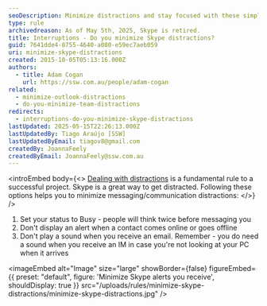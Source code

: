 ```yaml
---
seoDescription: Minimize distractions and stay focused with these simple Skype settings - set your status to Busy, disable online/offline alerts, and customize IM sounds.
type: rule
archivedreason: As of May 5th, 2025, Skype is retired.
title: Interruptions - Do you minimize Skype distractions?
guid: 7641dde4-8755-4640-a080-e59ec7aeb059
uri: minimize-skype-distractions
created: 2015-10-05T05:13:16.000Z
authors:
  - title: Adam Cogan
    url: https://ssw.com.au/people/adam-cogan
related:
  - minimize-outlook-distractions
  - do-you-minimize-team-distractions
redirects:
  - interruptions-do-you-minimize-skype-distractions
lastUpdated: 2025-05-15T22:26:13.000Z
lastUpdatedBy: Tiago Araújo [SSW]
lastUpdatedByEmail: tiagov8@gmail.com
createdBy: JoannaFeely
createdByEmail: JoannaFeely@ssw.com.au
---
```


<introEmbed
  body={<>
[Dealing with distractions](/do-you-deal-with-distractions) is a fundamental rule to a successful project. Skype is a great way to get distracted. Following these options helps you to minimize messaging/communication distractions:
  </>}
/>
1. Set your status to Busy - people will think twice before messaging you
2. Don't display an alert when a contact comes online or goes offline
3. Don't play a sound when you receive an email. Remember - you do need a sound when you receive an IM in case you're not looking at your PC when it arrives


<imageEmbed
  alt="Image"
  size="large"
  showBorder={false}
  figureEmbed={{
    preset: "default",
    figure: 'Minimize Skype alerts you receive',
    shouldDisplay: true
  }}
  src="/uploads/rules/minimize-skype-distractions/minimize-skype-distractions.jpg"
/>

